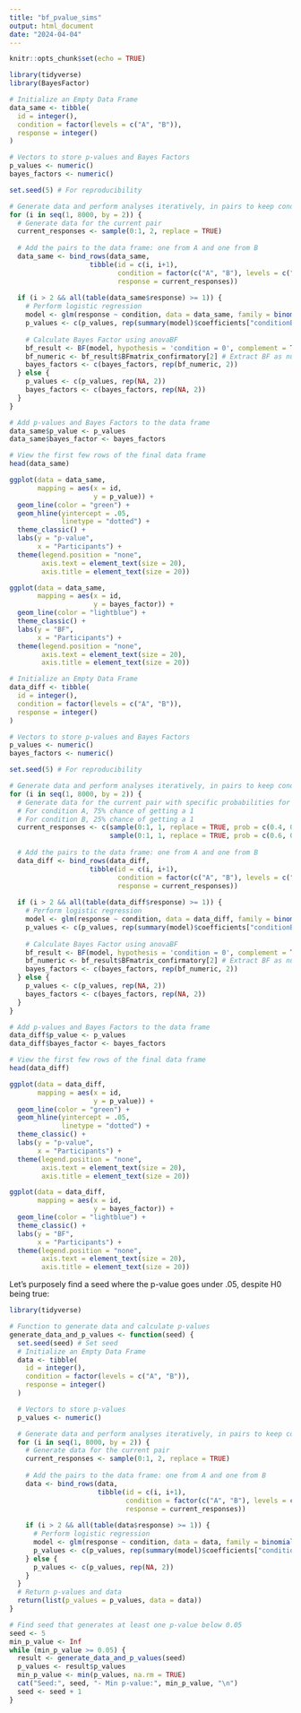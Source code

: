 ```yaml
---
title: "bf_pvalue_sims"
output: html_document
date: "2024-04-04"
---
```


```r
knitr::opts_chunk$set(echo = TRUE)

library(tidyverse)
library(BayesFactor)

```

```r

# Initialize an Empty Data Frame
data_same <- tibble(
  id = integer(),
  condition = factor(levels = c("A", "B")),
  response = integer()
)

# Vectors to store p-values and Bayes Factors
p_values <- numeric()
bayes_factors <- numeric()

set.seed(5) # For reproducibility

# Generate data and perform analyses iteratively, in pairs to keep conditions balanced
for (i in seq(1, 8000, by = 2)) {
  # Generate data for the current pair
  current_responses <- sample(0:1, 2, replace = TRUE)
  
  # Add the pairs to the data frame: one from A and one from B
  data_same <- bind_rows(data_same, 
                    tibble(id = c(i, i+1), 
                           condition = factor(c("A", "B"), levels = c("A", "B")), 
                           response = current_responses))
  
  if (i > 2 && all(table(data_same$response) >= 1)) {
    # Perform logistic regression
    model <- glm(response ~ condition, data = data_same, family = binomial())
    p_values <- c(p_values, rep(summary(model)$coefficients["conditionB", 4], 2))
    
    # Calculate Bayes Factor using anovaBF
    bf_result <- BF(model, hypothesis = 'condition = 0', complement = T)
    bf_numeric <- bf_result$BFmatrix_confirmatory[2] # Extract BF as numeric
    bayes_factors <- c(bayes_factors, rep(bf_numeric, 2))
  } else {
    p_values <- c(p_values, rep(NA, 2))
    bayes_factors <- c(bayes_factors, rep(NA, 2))
  }
}

# Add p-values and Bayes Factors to the data frame
data_same$p_value <- p_values
data_same$bayes_factor <- bayes_factors

# View the first few rows of the final data frame
head(data_same)

```

```r

ggplot(data = data_same,
       mapping = aes(x = id,
                     y = p_value)) +
  geom_line(color = "green") +
  geom_hline(yintercept = .05,
             linetype = "dotted") +
  theme_classic() +
  labs(y = "p-value",
       x = "Participants") +
  theme(legend.position = "none",
        axis.text = element_text(size = 20),
        axis.title = element_text(size = 20))

ggplot(data = data_same,
       mapping = aes(x = id,
                     y = bayes_factor)) +
  geom_line(color = "lightblue") +
  theme_classic() +
  labs(y = "BF",
       x = "Participants") +
  theme(legend.position = "none",
        axis.text = element_text(size = 20),
        axis.title = element_text(size = 20))

```

```r


# Initialize an Empty Data Frame
data_diff <- tibble(
  id = integer(),
  condition = factor(levels = c("A", "B")),
  response = integer()
)

# Vectors to store p-values and Bayes Factors
p_values <- numeric()
bayes_factors <- numeric()

set.seed(5) # For reproducibility

# Generate data and perform analyses iteratively, in pairs to keep conditions balanced
for (i in seq(1, 8000, by = 2)) {
  # Generate data for the current pair with specific probabilities for each condition
  # For condition A, 75% chance of getting a 1
  # For condition B, 25% chance of getting a 1
  current_responses <- c(sample(0:1, 1, replace = TRUE, prob = c(0.4, 0.6)), # Condition A
                         sample(0:1, 1, replace = TRUE, prob = c(0.6, 0.4))) # Condition B
  
  # Add the pairs to the data frame: one from A and one from B
  data_diff <- bind_rows(data_diff, 
                    tibble(id = c(i, i+1), 
                           condition = factor(c("A", "B"), levels = c("A", "B")), 
                           response = current_responses))
  
  if (i > 2 && all(table(data_diff$response) >= 1)) {
    # Perform logistic regression
    model <- glm(response ~ condition, data = data_diff, family = binomial())
    p_values <- c(p_values, rep(summary(model)$coefficients["conditionB", 4], 2))
    
    # Calculate Bayes Factor using anovaBF
    bf_result <- BF(model, hypothesis = 'condition = 0', complement = T)
    bf_numeric <- bf_result$BFmatrix_confirmatory[2] # Extract BF as numeric
    bayes_factors <- c(bayes_factors, rep(bf_numeric, 2))
  } else {
    p_values <- c(p_values, rep(NA, 2))
    bayes_factors <- c(bayes_factors, rep(NA, 2))
  }
}

# Add p-values and Bayes Factors to the data frame
data_diff$p_value <- p_values
data_diff$bayes_factor <- bayes_factors

# View the first few rows of the final data frame
head(data_diff)

```

```r

ggplot(data = data_diff,
       mapping = aes(x = id,
                     y = p_value)) +
  geom_line(color = "green") +
  geom_hline(yintercept = .05,
             linetype = "dotted") +
  theme_classic() +
  labs(y = "p-value",
       x = "Participants") +
  theme(legend.position = "none",
        axis.text = element_text(size = 20),
        axis.title = element_text(size = 20))

ggplot(data = data_diff,
       mapping = aes(x = id,
                     y = bayes_factor)) +
  geom_line(color = "lightblue") +
  theme_classic() +
  labs(y = "BF",
       x = "Participants") +
  theme(legend.position = "none",
        axis.text = element_text(size = 20),
        axis.title = element_text(size = 20))

```


Let's purposely find a seed where the p-value goes under .05, despite H0 being true:

```r

library(tidyverse)

# Function to generate data and calculate p-values
generate_data_and_p_values <- function(seed) {
  set.seed(seed) # Set seed
  # Initialize an Empty Data Frame
  data <- tibble(
    id = integer(),
    condition = factor(levels = c("A", "B")),
    response = integer()
  )

  # Vectors to store p-values
  p_values <- numeric()

  # Generate data and perform analyses iteratively, in pairs to keep conditions balanced
  for (i in seq(1, 8000, by = 2)) {
    # Generate data for the current pair
    current_responses <- sample(0:1, 2, replace = TRUE)
  
    # Add the pairs to the data frame: one from A and one from B
    data <- bind_rows(data, 
                      tibble(id = c(i, i+1), 
                             condition = factor(c("A", "B"), levels = c("A", "B")), 
                             response = current_responses))
  
    if (i > 2 && all(table(data$response) >= 1)) {
      # Perform logistic regression
      model <- glm(response ~ condition, data = data, family = binomial())
      p_values <- c(p_values, rep(summary(model)$coefficients["conditionB", 4], 2))
    } else {
      p_values <- c(p_values, rep(NA, 2))
    }
  }
  # Return p-values and data
  return(list(p_values = p_values, data = data))
}

# Find seed that generates at least one p-value below 0.05
seed <- 5
min_p_value <- Inf
while (min_p_value >= 0.05) {
  result <- generate_data_and_p_values(seed)
  p_values <- result$p_values
  min_p_value <- min(p_values, na.rm = TRUE)
  cat("Seed:", seed, "- Min p-value:", min_p_value, "\n")
  seed <- seed + 1
}

```

